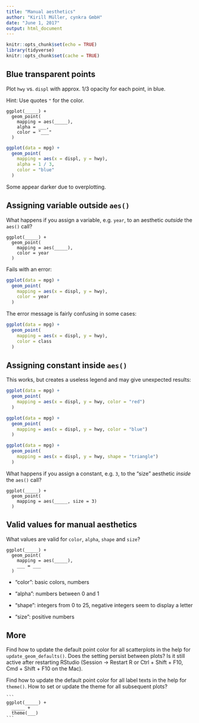 ```yaml
---
title: "Manual aesthetics"
author: "Kirill Müller, cynkra GmbH"
date: "June 1, 2017"
output: html_document
---
```


```r
knitr::opts_chunk$set(echo = TRUE)
library(tidyverse)
knitr::opts_chunk$set(cache = TRUE)
```

## Blue transparent points

Plot `hwy` vs. `displ` with approx. 1/3 opacity for each point, in blue.

Hint: Use quotes `"` for the color.

```    
ggplot(_____) +
  geom_point(
    mapping = aes(_____),
    alpha = ___,
    color = "___"
  )
```

```r
ggplot(data = mpg) +
  geom_point(
    mapping = aes(x = displ, y = hwy),
    alpha = 1 / 3,
    color = "blue"
  )
```

Some appear darker due to overplotting.


## Assigning variable outside `aes()`

What happens if you assign a variable, e.g. `year`, to an aesthetic *outside* the `aes()` call?

```    
ggplot(_____) +
  geom_point(
    mapping = aes(_____),
    color = year
  )
```

Fails with an error:

```r
ggplot(data = mpg) +
  geom_point(
    mapping = aes(x = displ, y = hwy),
    color = year
  )
```

The error message is fairly confusing in some cases:

```r
ggplot(data = mpg) +
  geom_point(
    mapping = aes(x = displ, y = hwy),
    color = class
  )
```

## Assigning constant inside `aes()`

This works, but creates a useless legend and may give unexpected results:

```r
ggplot(data = mpg) +
  geom_point(
    mapping = aes(x = displ, y = hwy, color = "red")
  )

ggplot(data = mpg) +
  geom_point(
    mapping = aes(x = displ, y = hwy, color = "blue")
  )

ggplot(data = mpg) +
  geom_point(
    mapping = aes(x = displ, y = hwy, shape = "triangle")
  )
```

What happens if you assign a constant, e.g. `3`, to the "size" aesthetic *inside* the `aes()` call?

```    
ggplot(_____) +
  geom_point(
    mapping = aes(_____, size = 3)
  )
```

## Valid values for manual aesthetics

What values are valid for `color`, `alpha`, `shape` and `size`?

```    
ggplot(_____) +
  geom_point(
    mapping = aes(_____),
    ___ = ___
  )
```

- "color": basic colors, numbers

- "alpha": numbers between 0 and 1

- "shape": integers from 0 to 25, negative integers seem to display a letter

- "size": positive numbers

## More

Find how to update the default point color for all scatterplots in the help for `update_geom_defaults()`. Does the setting persist between plots? Is it still active after restarting RStudio (Session → Restart R or Ctrl + Shift + F10, Cmd + Shift + F10 on the Mac).

Find how to update the default point color for all label texts in the help for `theme()`. How to set or update the theme for all subsequent plots?

    ```
    ggplot(_____) +
      _____ +
      theme(___)
    ```
